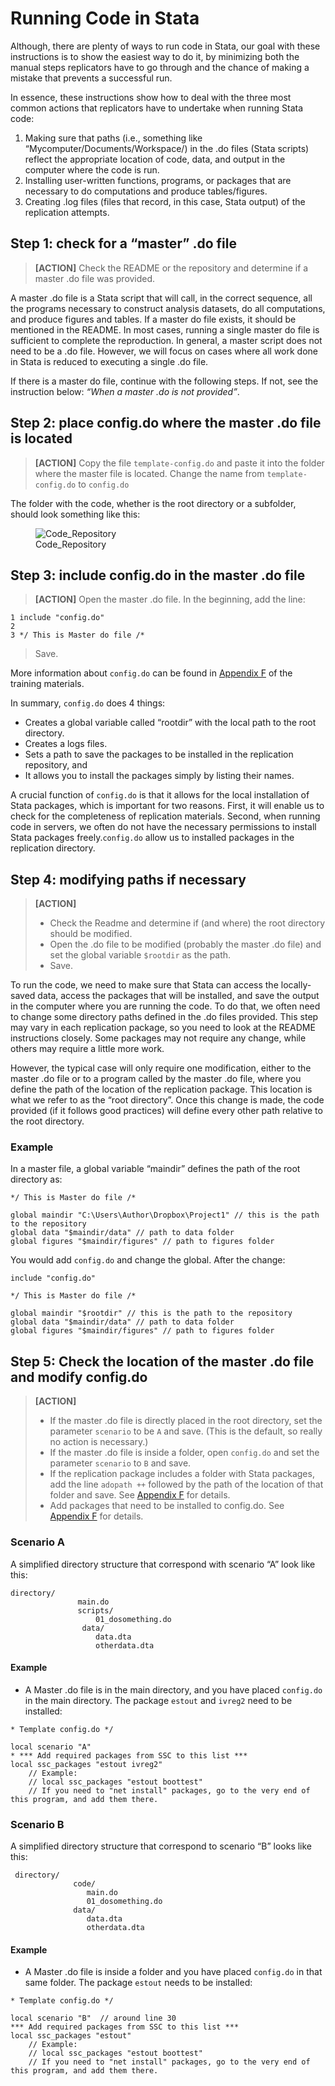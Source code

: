 # Running Code in Stata

Although, there are plenty of ways to run code in Stata, our goal with these instructions is to show the easiest way to do it, by minimizing both the manual steps replicators have to go through and the chance of making a mistake that prevents a successful run.

In essence, these instructions show how to deal with the three most common actions that replicators have to undertake when running Stata code:

 1. Making sure that paths (i.e., something like "Mycomputer/Documents/Workspace/) in the .do files (Stata scripts) reflect the appropriate location of code, data, and output in the computer where the code is run.
 2. Installing user-written functions, programs, or packages that are necessary to do computations and produce tables/figures.
 3. Creating .log files (files that record, in this case, Stata output) of the replication attempts.

## Step 1: check for a "master" .do file

> **[ACTION]** Check the README or the repository and determine if a master .do file was provided.

A master .do file is a Stata script that will call, in the correct sequence, all the programs necessary to construct analysis datasets, do all computations, and produce figures and tables. If a master do file exists, it should be mentioned in the README. In most cases, running a single master do file is sufficient to complete the reproduction. In general, a master script does not need to be a .do file. However, we will focus on cases where all work done in Stata is reduced to executing a single .do file.

If there is a master do file, continue with the following steps. If not, see the instruction below: *"When a master .do is not provided"*.

## Step 2: place config.do where the master .do file is located

> **[ACTION]** Copy the file `template-config.do` and paste it into the folder where the master file is located. Change the name from `template-config.do` to `config.do`

The folder with the code, whether is the root directory or a subfolder, should look something like this:

![Code_Repository](images/code_repo.png)

## Step 3: include config.do in the master .do file

> **[ACTION]** Open the master .do file. In the beginning, add the line:

```
1 include "config.do"
2
3 */ This is Master do file /*
```

> Save.

More information about `config.do` can be found in [Appendix F](https://labordynamicsinstitute.github.io/replicability-training-curriculum/using-config-do-in-stata.html) of the training materials.

In summary, `config.do` does 4 things:

- Creates a global variable called "rootdir" with the local path to the root directory.
- Creates a logs files.
- Sets a path to save the packages to be installed in the replication repository, and
- It allows you to install the packages simply by listing their names.

A crucial function of `config.do` is that it allows for the local installation of Stata packages, which is important for two reasons. First, it will enable us to check for the completeness of replication materials. Second, when running code in servers, we often do not have the necessary permissions to install Stata packages freely.`config.do` allow us to installed packages in the replication directory.  

## Step 4: modifying paths if necessary

> **[ACTION]**
>
> - Check the Readme and determine if (and where) the root directory should be modified.
> - Open the .do file to be modified (probably the master .do file) and set the global variable `$rootdir` as the path.
> - Save.

To run the code, we need to make sure that Stata can access the locally-saved data, access the packages that will be installed, and save the output in the computer where you are running the code. To do that, we often need to change some directory paths defined in the .do files provided. This step may vary in each replication package, so you need to look at the README instructions closely. Some packages may not require any change, while others may require a little more work.

However, the typical case will only require one modification, either to the master .do file or to a program called by the master .do file, where you define the path of the location of the replication package. This location is what we refer to as the "root directory". Once this change is made, the code provided (if it follows good practices) will define every other path relative to the root directory.

### Example

In a master file, a global variable "maindir" defines the path of the root directory as:

```
*/ This is Master do file /*

global maindir "C:\Users\Author\Dropbox\Project1" // this is the path to the repository
global data "$maindir/data" // path to data folder
global figures "$maindir/figures" // path to figures folder
```

You would add `config.do` and change the global.
After the change:

```
include "config.do"

*/ This is Master do file /*

global maindir "$rootdir" // this is the path to the repository
global data "$maindir/data" // path to data folder
global figures "$maindir/figures" // path to figures folder
```

## Step 5: Check the location of the master .do file and modify config.do

> **[ACTION]**
>
> - If the master .do file is directly placed in the root directory, set the parameter `scenario` to be `A` and save. (This is the default, so really no action is necessary.)
> - If the master .do file is inside a folder, open `config.do` and set the parameter `scenario` to `B` and save.
> - If the replication package includes a folder with Stata packages, add the line  `adopath ++` followed by the path of the location of that folder and save. See [Appendix F](https://labordynamicsinstitute.github.io/replicability-training-curriculum/using-config-do-in-stata.html) for details.
> - Add packages that need to be installed to config.do. See [Appendix F](https://labordynamicsinstitute.github.io/replicability-training-curriculum/using-config-do-in-stata.html) for details.

### Scenario A

A simplified directory structure that correspond with scenario "A" look like this:

```
directory/
               main.do
               scripts/
                   01_dosomething.do
                data/
                   data.dta
                   otherdata.dta
```

#### Example

- A Master .do file is in the main directory, and you have placed `config.do` in the main directory. The package `estout` and `ivreg2` need to be installed:

```
* Template config.do */

local scenario "A" 
* *** Add required packages from SSC to this list ***
local ssc_packages "estout ivreg2"
    // Example:
    // local ssc_packages "estout boottest"
    // If you need to "net install" packages, go to the very end of this program, and add them there.
```

### Scenario B

A simplified directory structure that correspond to scenario "B" looks like this:

```
 directory/
              code/
                 main.do
                 01_dosomething.do
              data/
                 data.dta
                 otherdata.dta

```

#### Example

- A Master .do file is  inside a folder and you have placed `config.do` in that same folder. The package `estout` needs to be installed:

```
* Template config.do */

local scenario "B"  // around line 30
*** Add required packages from SSC to this list ***
local ssc_packages "estout"
    // Example:
    // local ssc_packages "estout boottest"
    // If you need to "net install" packages, go to the very end of this program, and add them there.
```